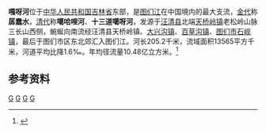 {{Infobox river
| name               = 嘎呀河
| name_native        = 
| image              = 巡道工出品 photo by Xundaogong——嘎牙河汇入图们江的地方，图们的“朝天门” - panoramio.jpg
| image_size         = 300px
| image_caption      = 嘎呀河汇入图们江处
| river_system       = [[图们江|图们江]]流域
| progression        = 
| source1_location   = [[吉林省|吉林省]][[汪清县|汪清县]][[天桥岭镇|天桥岭镇]]三长山西侧
| mouth_location     = 吉林省[[图们市|图们市]]市区东北[[图们江|图们江]]
| altitude_difference= 
| basin_size         = 13565 km<sup>2</sup>
| basin_countries    = {{PRC}}
| basin_cities       = 汪清县、图们市
| basin_landmarks    = 
| basin_population   = 22.98万（2000年）
<!---------------------- PHYSIOGNOMY -->
| length             = 205.2 km
| discharge1_location= 三道沟水文站
| discharge1_min     = 
| discharge1_avg     = 31.7 m<sup>3</sup>/s
| discharge1_max     = 
<!---------------------- FEATURES -->
| tributaries_left   = [[桦皮甸子河|桦皮甸子河]]、[[鸡冠河|鸡冠河]]、[[汪清河|汪清河]]
| tributaries_right  = [[春阳河|春阳河]]、[[前河|前河]]、[[布尔哈通河|布尔哈通河]]
| waterbodies        = 
| waterfalls         = 
| bridges            = 
| ports              = 
| custom_label       = 
| custom_data        = 
| extra              = 
}}

'''嘎呀河'''位于[[中华人民共和国|中华人民共和国]][[吉林省|吉林省]]东部，是[[图们江|图们江]]在中国境内的最大支流，[[金代|金代]]称'''孱蠢水'''，[[清代|清代]]称'''噶哈哩河'''、'''十三道噶呀河'''，{{cn-span|河名源自[[满语|满语]]“噶哈哩”（[[满文|满文]]：{{ManchuSibeUnicode|ᡤᠠᡥᠠᡵᡳ|style=text-align:left}}，[[满文转写方案|转写]]：''gahari''），意为“布衫”。|date=2021年8月}}发源于[[汪清县|汪清县]]北端[[天桥岭镇|天桥岭镇]]老松岭山脉三长山西侧，蜿蜒向南流经汪清县天桥岭镇、[[大兴沟镇|大兴沟镇]]、[[百草沟镇|百草沟镇]]、[[图们市|图们市]][[石岘镇|石岘镇]]，最后于图们市区东北郊汇入图们江。河长205.2千米，流域面积13565平方千米，河道平均比降1.6‰。年均径流量10.48亿立方米。<ref name="中国河湖大典">{{cite book zh |author=《[[中国河湖大典|中国河湖大典]]》编纂委员会 |title=《中国河湖大典·黑龙江、辽河卷》 |format=M |edition=1 |location=北京 |publisher=中国水利水电出版社 |date=2014年4月 |pages=297页 |id= ISBN 978-7-5170-1950-3}}</ref>

==参考资料==
{{reflist}}


[[Category:图们江|G]]
[[Category:吉林河流|G]]
[[Category:汪清县|G]]
[[Category:图们市|G]]